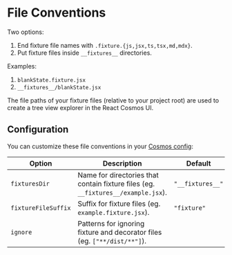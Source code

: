 # File Conventions

Two options:

1. End fixture file names with `.fixture.{js,jsx,ts,tsx,md,mdx}`.
2. Put fixture files inside `__fixtures__` directories.

Examples:

1. `blankState.fixture.jsx`
2. `__fixtures__/blankState.jsx`

The file paths of your fixture files (relative to your project root) are used to create a tree view explorer in the React Cosmos UI.

## Configuration

You can customize these file conventions in your [Cosmos config](/docs/configuration/cosmos-config.md):

| Option              | Description                                                                       | Default          |
| ------------------- | --------------------------------------------------------------------------------- | ---------------- |
| `fixturesDir`       | Name for directories that contain fixture files (eg. `__fixtures__/example.jsx`). | `"__fixtures__"` |
| `fixtureFileSuffix` | Suffix for fixture files (eg. `example.fixture.jsx`).                             | `"fixture"`      |
| `ignore`            | Patterns for ignoring fixture and decorator files (eg. `["**/dist/**"]`).         |                  |
